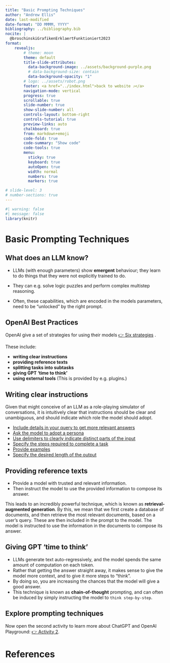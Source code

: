 ```yaml
---
title: "Basic Prompting Techniques"
author: "Andrew Ellis"
date: last-modified
date-format: "DD MMMM, YYYY"
bibliography: ../bibliography.bib
nocite: |
  @broschinskiGrafikenErklaertFunktioniert2023
format: 
    revealjs:
        # theme: moon
        theme: default
        title-slide-attributes:
          data-background-image: ../assets/background-purple.png
          # data-background-size: contain
          data-background-opacity: "1"
        # logo: ../assets/robot.png
        footer: <a href="../index.html">back to website ⤴️</a>
        navigation-mode: vertical
        progress: true
        scrollable: true
        slide-number: true
        show-slide-number: all
        controls-layout: bottom-right
        controls-tutorial: true
        preview-links: auto
        chalkboard: true
        from: markdown+emoji
        code-fold: true
        code-summary: "Show code"
        code-tools: true
        menu: 
          sticky: true
          keyboard: true
          autoOpen: true
          width: normal
          numbers: true
          markers: true

# slide-level: 3
# number-sections: true
---
```


```r
#| warning: false
#| message: false
library(knitr)
```






# Basic Prompting Techniques {background-color="#b48ead"}

::: {.absolute top="0" left="100%"}
::: {.sectionhead}

:::
:::

## What does an LLM know?

- LLMs (with enough parameters) show **emergent** behaviour; they learn to do things that they were not explicitly trained to do. 

- They can e.g. solve logic puzzles and perform complex multistep reasoning. 

- Often, these capabilities, which are encoded in the models parameters, need to be "unlocked" by the right prompt.



## OpenAI Best Practices
OpenAI give a set of strategies for using their models [👉 Six strategies](https://platform.openai.com/docs/guides/gpt-best-practices/six-strategies-for-getting-better-results) . 

These include:

- **writing clear instructions**
- **providing reference texts**
- **splitting tasks into subtasks**
- **giving GPT 'time to think'**
- **using external tools** (This is provided by e.g. plugins.)

## Writing clear instructions

Given that might conceive of an LLM as a role-playing simulator of conversations, it is intuitively clear that instructions should be clear and unambiguous, and should indicate which role the model should adopt.

- [Include details in your query to get more relevant answers](https://platform.openai.com/docs/guides/gpt-best-practices/tactic-include-details-in-your-query-to-get-more-relevant-answers)
- [Ask the model to adopt a persona](https://platform.openai.com/docs/guides/gpt-best-practices/tactic-ask-the-model-to-adopt-a-persona)
- [Use delimiters to clearly indicate distinct parts of the input](https://platform.openai.com/docs/guides/gpt-best-practices/tactic-ask-the-model-to-adopt-a-persona)
- [Specify the steps required to complete a task](https://platform.openai.com/docs/guides/gpt-best-practices/tactic-specify-the-steps-required-to-complete-a-task)
- [Provide examples](https://platform.openai.com/docs/guides/gpt-best-practices/tactic-provide-examples)
- [Specify the desired length of the output](https://platform.openai.com/docs/guides/gpt-best-practices/tactic-specify-the-desired-length-of-the-output)


## Providing reference texts

- Provide a model with trusted and relevant information. 
- Then instruct the model to use the provided information to compose its answer.

This leads to an incredibly powerful technique, which is known as **retrieval-augmented generation**. By this, we mean that we first create a database of documents, and then retrieve the most relevant documents, based on a user's query. These are then included in the prompt to the model. The model is instructed to use the information in the documents to compose its answer.


<!-- ## Splitting tasks into subtasks
FOr complex queries, first split the task into subtasks, and then ask the model to complete each subtask in turn. -->

## Giving GPT 'time to think'

- LLMs generate text auto-regressively, and the model spends the same amount of computation on each token.
- Rather that getting the answer straight away, it makes sense to give the model more context, and to give it more steps to "think". 
- By doing so, you are increasing the chances that the model will give a good answer.
- This technique is known as **chain-of-thought** prompting, and can often be induced by simply instructing the model to `think step-by-step`.

<!-- ![Chain-of-thought example](../assets/images/chain-of-thought.png) -->



## Explore prompting techniques
Now open the second activity to learn more about ChatGPT and OpenAI Playground: [👉 Activity 2](../pages/activity-2-prompting-techniques.qmd).






# References {background-color="#2e3440"}

::: {#refs}
:::
